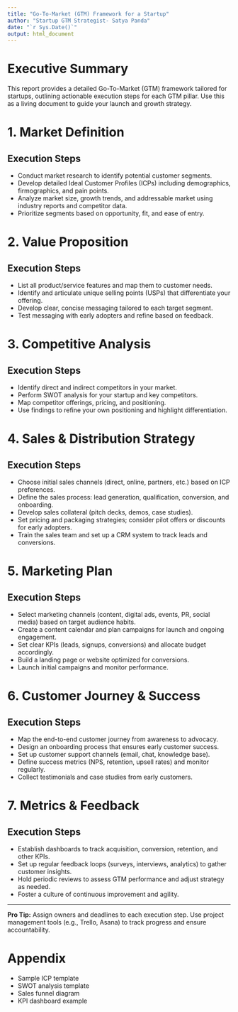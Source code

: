 ```yaml
---
title: "Go-To-Market (GTM) Framework for a Startup"
author: "Startup GTM Strategist- Satya Panda"
date: "`r Sys.Date()`"
output: html_document
---
```


# Executive Summary
This report provides a detailed Go-To-Market (GTM) framework tailored for startups, outlining actionable execution steps for each GTM pillar. Use this as a living document to guide your launch and growth strategy.

# 1. Market Definition
## Execution Steps
- Conduct market research to identify potential customer segments.
- Develop detailed Ideal Customer Profiles (ICPs) including demographics, firmographics, and pain points.
- Analyze market size, growth trends, and addressable market using industry reports and competitor data.
- Prioritize segments based on opportunity, fit, and ease of entry.

# 2. Value Proposition
## Execution Steps
- List all product/service features and map them to customer needs.
- Identify and articulate unique selling points (USPs) that differentiate your offering.
- Develop clear, concise messaging tailored to each target segment.
- Test messaging with early adopters and refine based on feedback.

# 3. Competitive Analysis
## Execution Steps
- Identify direct and indirect competitors in your market.
- Perform SWOT analysis for your startup and key competitors.
- Map competitor offerings, pricing, and positioning.
- Use findings to refine your own positioning and highlight differentiation.

# 4. Sales & Distribution Strategy
## Execution Steps
- Choose initial sales channels (direct, online, partners, etc.) based on ICP preferences.
- Define the sales process: lead generation, qualification, conversion, and onboarding.
- Develop sales collateral (pitch decks, demos, case studies).
- Set pricing and packaging strategies; consider pilot offers or discounts for early adopters.
- Train the sales team and set up a CRM system to track leads and conversions.

# 5. Marketing Plan
## Execution Steps
- Select marketing channels (content, digital ads, events, PR, social media) based on target audience habits.
- Create a content calendar and plan campaigns for launch and ongoing engagement.
- Set clear KPIs (leads, signups, conversions) and allocate budget accordingly.
- Build a landing page or website optimized for conversions.
- Launch initial campaigns and monitor performance.

# 6. Customer Journey & Success
## Execution Steps
- Map the end-to-end customer journey from awareness to advocacy.
- Design an onboarding process that ensures early customer success.
- Set up customer support channels (email, chat, knowledge base).
- Define success metrics (NPS, retention, upsell rates) and monitor regularly.
- Collect testimonials and case studies from early customers.

# 7. Metrics & Feedback
## Execution Steps
- Establish dashboards to track acquisition, conversion, retention, and other KPIs.
- Set up regular feedback loops (surveys, interviews, analytics) to gather customer insights.
- Hold periodic reviews to assess GTM performance and adjust strategy as needed.
- Foster a culture of continuous improvement and agility.

---

**Pro Tip:** Assign owners and deadlines to each execution step. Use project management tools (e.g., Trello, Asana) to track progress and ensure accountability.

# Appendix
- Sample ICP template
- SWOT analysis template
- Sales funnel diagram
- KPI dashboard example

